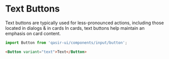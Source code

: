 
# Text Buttons

<Subtitle>
  Text buttons are typically used for less-pronounced actions, including those located in dialogs & in cards In cards, text buttons help maintain an emphasis on card content.
</Subtitle>
<Preview withSource="none">
  <Story id="components-inputs-button-example--text" />
</Preview>

```js
import Button from 'qasir-ui/components/input/button';
```

```html
<Button variant="text">Text</Button>
```
